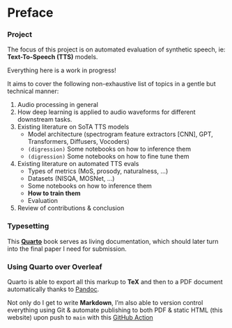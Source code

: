 # Preface {.unnumbered}

### Project
The focus of this project is on automated evaluation of synthetic speech, ie: **Text-To-Speech (TTS)** models.

::: {.callout-warning}
Everything here is a work in progress!
:::

It aims to cover the following non-exhaustive list of topics in a gentle but technical manner:

1. Audio processing in general
2. How deep learning is applied to audio waveforms for different downstream tasks.
3. Existing literature on SoTA TTS models
    - Model architecture (spectrogram feature extractors [CNN], GPT, Transformers, Diffusers, Vocoders)
    - `(digression)` Some notebooks on how to inference them
    - `(digression)` Some notebooks on how to fine tune them
4.  Existing literature on automated TTS evals
    - Types of metrics (MoS, prosody, naturalness, ...)
    - Datasets (NISQA, MOSNet, ...)
    - Some notebooks on how to inference them
    - **How to train them**
    - Evaluation
5. Review of contributions & conclusion

### Typesetting

This [**Quarto**](https://quarto.org/) book serves as living documentation, which should later turn into the final paper I need for submission.

::: {.callout-tip}
### Using Quarto over Overleaf

Quarto is able to export all this markup to **TeX** and then to a PDF document automatically thanks to [Pandoc](https://pandoc.org/).

Not only do I get to write **Markdown**, I'm also able to version control everything using Git & automate publishing to both PDF & static HTML (this website) upon push to `main` with this [GitHub Action](https://github.com/hewliyang/fyp/blob/main/.github/workflows/publish.yml)
:::
